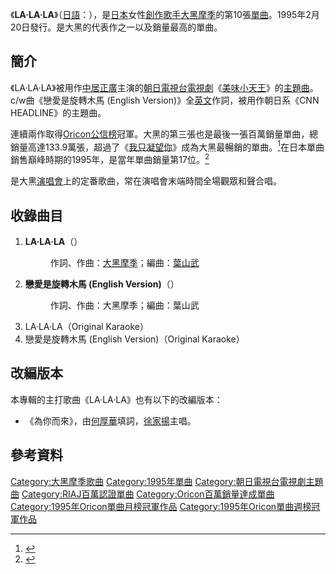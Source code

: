 {{Infobox Single 
| Name           = LA·LA·LA<br />{{lang|ja|ら・ら・ら}}
| Artist         = [[大黑摩季|大黑摩季]]
| Album          = [[LA.LA.LA|LA.LA.LA]]
| Released       = 1995年2月20日 
| Format         = 
| Recorded       = 
| Genre          = [[J-POP|J-POP]]
| Length         = 
| Label          = [[B-Gram_RECORDS|B-Gram RECORDS]] 
| Writer         = 
| Producer       = 
| Certification  = Million（[[日本唱片協會|日本唱片協會]]）
| Chart position = * 週間最高排行第1位（[[Oricon公信榜|Oricon]]）
*1995年3月度月間排行第1位（[[Oricon公信榜|Oricon]]）
*1995年度年間排行第17位（[[Oricon公信榜|Oricon]]）
| Last single    = [[朝向永遠的夢想|朝向永遠的夢想]]<br />（1994年）
| This single    = '''LA·LA·LA'''<br />（1995年）
| Next single    = [[請盡量靠近我|請盡量靠近我]]<br />（1995年）
}}
《'''LA·LA·LA'''》（[[日語|日語]]：{{lang|ja|'''ら・ら・ら'''}}），是[[日本|日本]]女性[[創作歌手|創作歌手]][[大黑摩季|大黑摩季]]的第10張[[單曲|單曲]]。1995年2月20日發行。是大黑的代表作之一以及銷量最高的單曲。

==簡介==
《LA·LA·LA》被用作[[中居正廣|中居正廣]]主演的[[朝日電視台|朝日電視台]][[日本電視劇|電視劇]]《[[美味小天王|美味小天王]]》的[[主題曲|主題曲]]。c/w曲《戀愛是旋轉木馬 (English Version)》全[[英文|英文]]作詞，被用作朝日系《CNN HEADLINE》的主題曲。

連續兩作取得[[Oricon公信榜|Oricon公信榜]]冠軍。大黑的第三張也是最後一張百萬銷量單曲，總銷量高達133.9萬張，超過了《[[我只凝望你|我只凝望你]]》成為大黑最暢銷的單曲。<ref>{{Cite web |url=http://www.musictvprogram.com/corner-ranking-single.html |script-title=ja:歴代シングルランキング |access-date=2010-12-18 |archive-url=https://web.archive.org/web/20100827183309/http://www.musictvprogram.com/corner-ranking-single.html |archive-date=2010-08-27 |dead-url=yes }}</ref>在日本單曲銷售巔峰時期的1995年，是當年單曲銷量第17位。<ref>{{Cite web |url=http://www.musictvprogram.com/corner-ranking-1995.html |script-title=ja:1995年間シングルランキング TOP100 |access-date=2010-12-18 |archive-url=https://web.archive.org/web/20100827184530/http://www.musictvprogram.com/corner-ranking-1995.html |archive-date=2010-08-27 |dead-url=yes }}</ref>

是大黑[[演唱會|演唱會]]上的定番歌曲，常在演唱會末端時間全場觀眾和聲合唱。

==收錄曲目==
#'''LA·LA·LA'''（{{lang|ja|ら・ら・ら}}）
#:作詞、作曲：[[大黑摩季|大黑摩季]]；編曲：[[葉山武|葉山武]]
#'''戀愛是旋轉木馬 (English Version)'''（{{lang|ja|恋はメリーゴーランド}}）
#:作詞、作曲：大黑摩季；編曲：葉山武 
#LA·LA·LA（Original Karaoke）
#戀愛是旋轉木馬 (English Version)（Original Karaoke）

==改編版本==
本專輯的主打歌曲《LA·LA·LA》也有以下的改編版本：

*《為你而來》，由[[何厚華|何厚華]]填詞，[[徐家揚|徐家揚]]主唱。

==參考資料==
{{reflist}}

{{Oricon單曲月榜冠軍 (1990年代後期)|1995年3月}}

{{DEFAULTSORT:La La La}}
[[Category:大黑摩季歌曲|Category:大黑摩季歌曲]]
[[Category:1995年單曲|Category:1995年單曲]]
[[Category:朝日電視台電視劇主題曲|Category:朝日電視台電視劇主題曲]]
[[Category:RIAJ百萬認證單曲|Category:RIAJ百萬認證單曲]]
[[Category:Oricon百萬銷量達成單曲|Category:Oricon百萬銷量達成單曲]]
[[Category:1995年Oricon單曲月榜冠軍作品|Category:1995年Oricon單曲月榜冠軍作品]]
[[Category:1995年Oricon單曲週榜冠軍作品|Category:1995年Oricon單曲週榜冠軍作品]]